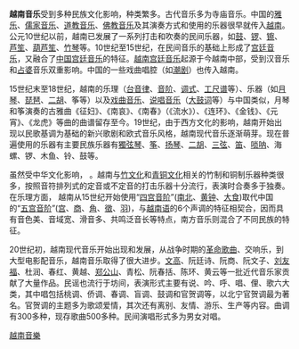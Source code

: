 {{unreferenced|time=2010-07-24T10:33:52+00:00}}
'''越南音乐'''受到多种民族文化影响，种类繁多。古代音乐多为寺庙音乐。中国的[[中國雅樂|雅乐]]、[[儒家音乐|儒家音乐]]、[[道教音乐|道教音乐]]、[[佛教音乐|佛教音乐]]及其演奏方式和使用的乐器很早就传入[[越南|越南]]。公元10世纪以前，越南已发展了一系列打击和吹奏的民间乐器，如[[鼓|鼓]]、[[锣|锣]]、[[镲|镲]]、[[芦笙|芦笙]]、[[葫芦笙|葫芦笙]]、[[竹琴|竹琴]]等。10世纪至15世纪，在民间音乐的基础上形成了[[宫廷音乐|宫廷音乐]]，又融合了[[中国宫廷音乐|中国宫廷音乐]]的特征。[[越南宫廷音乐|越南宫廷音乐]]起源于今越南中部，受到汉音乐和[[占婆|占婆]]音乐双重影响。中国的一些戏曲唱腔（如[[潮剧|潮剧]]）也传入越南。

15世纪末至18世纪，越南的乐理（[[台音律|台音律]]、[[音阶|音阶]]、[[调式|调式]]、[[工尺谱|工尺谱]]等）、乐器（如[[月琴|月琴]]、[[越南琵琶|琵琶]]、[[二胡|二胡]]、筝等）以及[[戏曲|戏曲音乐]]、[[说唱|说唱音乐]]（[[大鼓词|大鼓词]]等）与中国类似，月琴和筝演奏的古雅曲《征妇》、《南哀》、《南春》（《流水》）、《连环》、《金钱》、《元宵》、《龙虎》等曲的曲谱留存至今。19世纪，由于西方文化的影响，越南开始出现以民歌基调为基础的新兴歌剧和欧式音乐风格，越南现代音乐逐渐萌芽。现在普遍使用的乐器有主要民族乐器有[[京族獨弦琴|獨弦琴]]、[[筝|筝]]、[[扬琴|扬琴]]、[[二胡|二胡]]、[[三弦|三弦]]、[[笛|笛]]、[[唢呐|唢呐]]、海螺、锣、木鱼、铃、鼓等。

虽然受中华文化影响，{{Fact|但越南音乐在本质上仍属于东南亚音乐|time=2010-07-24T19:02:49+00:00}} 。越南与[[竹文化|竹文化]]和[[青铜文化|青铜文化]]相关的竹制和铜制乐器种类很多，按照音符排列式的定音或不定音的打击乐器十分流行，表演时合奏多于独奏。在乐理方面，
越南从15世纪开始使用“[[四宫音阶|四宫音阶]]”([[南北|南北]]、[[黄钟|黄钟]]、[[大食|大食]])取代中国的“[[五宫音阶|五宫音阶]]”([[宫|宫]]、[[商_(五聲)|商]]、[[角|角]]、[[徵|徵]]、[[羽_(五聲)|羽]])，与[[越南语|越南语]]的6个声调的特征相契合，因而具有音色美、音域宽、滑音多、共鸣泛音长等特点，南方音乐则混合了不同民族的特征。

20世纪初，越南现代音乐开始出现和发展，从战争时期的[[革命歌曲|革命歌曲]]、交响乐，到大型电影配音乐，越南音乐取得了很大进步。[[阮文高|文高]]、阮廷诗、阮商、阮文子、[[刘友福|刘友福]]、杜润、春红、黄越、[[鄭公山|郑公山]]、青松、阮春括、陈环、黄云等一批近代音乐家贡献了大量作品。民谣也流行于坊间，表演形式主要有说、吟、呼、唱、俚、歌六大类，其中唱包括桃调、侨调、春调、盲调、鼓调和官贺调等，以北宁官贺调最为著名。官贺调的主题多为歌颂爱情，其次还有离别、友情、游乐、生产等内容。曲调有300多种，现存歌曲500多种。民间演唱形式多为男女对唱。
{{Music of Asia|state=expanded}}
[[Category:越南音樂|]]